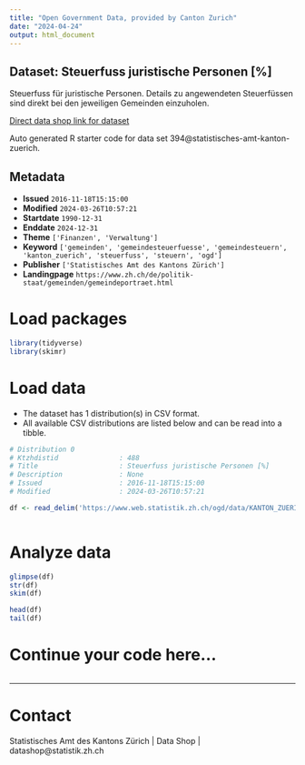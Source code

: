 ```yaml
---
title: "Open Government Data, provided by Canton Zurich"
date: "2024-04-24"
output: html_document
---
```


## Dataset: Steuerfuss juristische Personen [%]

Steuerfuss für juristische Personen. Details zu angewendeten Steuerfüssen sind direkt bei den jeweiligen Gemeinden einzuholen.

[Direct data shop link for dataset](https://www.zh.ch/de/politik-staat/statistik-daten/datenkatalog.html#/datasets/394@statistisches-amt-kanton-zuerich)

Auto generated R starter code for data set 394@statistisches-amt-kanton-zuerich.

## Metadata

- **Issued** `2016-11-18T15:15:00`
- **Modified** `2024-03-26T10:57:21`
- **Startdate** `1990-12-31`
- **Enddate** `2024-12-31`
- **Theme** `['Finanzen', 'Verwaltung']`
- **Keyword** `['gemeinden', 'gemeindesteuerfuesse', 'gemeindesteuern', 'kanton_zuerich', 'steuerfuss', 'steuern', 'ogd']`
- **Publisher** `['Statistisches Amt des Kantons Zürich']`
- **Landingpage** `https://www.zh.ch/de/politik-staat/gemeinden/gemeindeportraet.html`


# Load packages

```r

library(tidyverse)
library(skimr)

```

# Load data

-   The dataset has 1 distribution(s) in CSV format.
-   All available CSV distributions are listed below and can be read into a tibble.

```r

# Distribution 0
# Ktzhdistid               : 488
# Title                    : Steuerfuss juristische Personen [%]
# Description              : None
# Issued                   : 2016-11-18T15:15:00
# Modified                 : 2024-03-26T10:57:21

df <- read_delim('https://www.web.statistik.zh.ch/ogd/data/KANTON_ZUERICH_68.csv')



```

# Analyze data

```r

glimpse(df)
str(df)
skim(df)

head(df)
tail(df)

```

# Continue your code here...

```r

```

------------------------------------------------------------------------

# Contact

Statistisches Amt des Kantons Zürich | Data Shop | datashop@statistik.zh.ch
